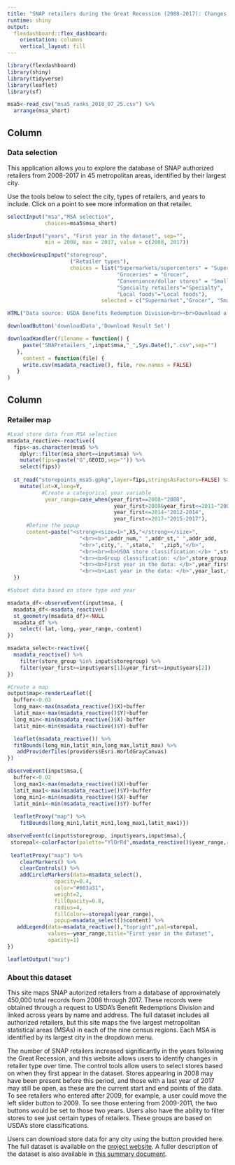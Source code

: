 ```yaml
---
title: "SNAP retailers during the Great Recession (2008-2017): Changes in and across metro areas"
runtime: shiny
output: 
  flexdashboard::flex_dashboard:
    orientation: columns
    vertical_layout: fill
---
```


```r
library(flexdashboard)
library(shiny)
library(tidyverse)
library(leaflet)
library(sf)

msa5<-read_csv("msa5_ranks_2018_07_25.csv") %>%
  arrange(msa_short)
```

Column {.sidebar data-width=400}
-----------------------------------------------------------------------

### Data selection

This application allows you to explore the database of SNAP authorized retailers from 2008-2017 in 45 metropolitan areas, identified by their largest city.

Use the tools below to select the city, types of retailers, and years to include. Click on a point to see more information on that retailer.

```r
selectInput("msa","MSA selection",
            choices=msa5$msa_short)

sliderInput("years", "First year in the dataset", sep="",
            min = 2008, max = 2017, value = c(2008, 2017))

checkboxGroupInput("storegroup", 
                    ("Retailer types"), 
                    choices = list("Supermarkets/supercenters" = "Supermarket", 
                                   "Groceries" = "Grocer", 
                                   "Convenience/dollar stores" = "Small retail",
                                   "Specialty retailers"="Specialty",
                                   "Local foods"="Local foods"),
                              selected = c("Supermarket","Grocer", "Small retail","Specialty","Local foods"))

HTML("Data source: USDA Benefits Redemption Division<br><br>Download a spreadsheet of these data<br>")

downloadButton('downloadData','Download Result Set')

downloadHandler(filename = function() {
     paste("SNAPretailers_",input$msa,"_",Sys.Date(),".csv",sep="")
   },
     content = function(file) {
     write.csv(msadata_reactive(), file, row.names = FALSE)
   }
)


```

Column {.tabset}
-----------------------------------------------------------------------

### Retailer map

```r
#Load store data from MSA selection
msadata_reactive<-reactive({
  fips<-as.character(msa5 %>%
    dplyr::filter(msa_short==input$msa) %>%
    mutate(fips=paste("G",GEOID,sep="")) %>%
    select(fips))
  
  st_read("storepoints_msa5.gpkg",layer=fips,stringsAsFactors=FALSE) %>%
    mutate(lat=X,long=Y,
           #Create a categorical year variable
            year_range=case_when(year_first==2008~"2008",
                                  year_first>2008&year_first<=2011~"2009-2011",
                                  year_first<=2014~"2012-2014",
                                  year_first<=2017~"2015-2017"),
      #Define the popup
      content=paste("<strong><size=1>",X5,"</strong></size>", 
                       "<br><b>",addr_num," ",addr_st," ",addr_add,
                       "<br>",city,", ",state,"  ",zip5,"</b>",
                       "<br><br><b>USDA store classification:</b> ",store_type,
                       "<br><b>Group classification: </b>",store_group,
                       "<br><b>First year in the data: </b>",year_first,
                       "<br><b>Last year in the data: </b>",year_last,sep=""))
  })

#Subset data based on store type and year

msadata_df<-observeEvent(input$msa, {
  msadata_df<-msadata_reactive()
  st_geometry(msadata_df)<-NULL
  msadata_df %>%
    select(-lat,-long,-year_range,-content)
})

msadata_select<-reactive({
  msadata_reactive() %>%
    filter(store_group %in% input$storegroup) %>%
    filter(year_first>=input$years[1]&year_first<=input$years[2])
})

#Create a map  
output$map<-renderLeaflet({
  buffer<-0.03
  long_max<-max(msadata_reactive()$X)+buffer
  latit_max<-max(msadata_reactive()$Y)+buffer
  long_min<-min(msadata_reactive()$X)-buffer
  latit_min<-min(msadata_reactive()$Y)-buffer

  leaflet(msadata_reactive()) %>%
  fitBounds(long_min,latit_min,long_max,latit_max) %>%
   addProviderTiles(providers$Esri.WorldGrayCanvas) 
})

observeEvent(input$msa,{
  buffer<-0.02
  long_max1<-max(msadata_reactive()$X)+buffer
  latit_max1<-max(msadata_reactive()$Y)+buffer
  long_min1<-min(msadata_reactive()$X)-buffer
  latit_min1<-min(msadata_reactive()$Y)-buffer
  
  leafletProxy("map") %>%
    fitBounds(long_min1,latit_min1,long_max1,latit_max1)})

observeEvent(c(input$storegroup, input$years,input$msa),{ 
 storepal<-colorFactor(palette="YlOrRd",msadata_reactive()$year_range,reverse=TRUE)
  
 leafletProxy("map") %>%
    clearMarkers() %>%
    clearControls() %>%
    addCircleMarkers(data=msadata_select(),
               opacity=0.4,
               color="#603a31",
               weight=2,
               fillOpacity=0.8,
               radius=4,
               fillColor=~storepal(year_range),
               popup=msadata_select()$content) %>%
   addLegend(data=msadata_reactive(),"topright",pal=storepal,
             values=~year_range,title="First year in the dataset",
             opacity=1)
})

leafletOutput("map")

```

### About this dataset

This site maps SNAP autorized retailers from a database of approximately 450,000 total records from 2008 through 2017. These records were obtained through a request to USDA's Benefit Redemptions Division and linked across years by name and address. The full dataset includes all authorized retailers, but this site maps the five largest metropolitan statistical areas (MSAs) in each of the nine census regions. Each MSA is identified by its largest city in the dropdown menu. 

The number of SNAP retailers increased significantly in the years following the Great Recession, and this website allows users to identify changes in retailer type over time. The control tools allow users to select stores based on when they first appear in the dataset. Stores appearing in 2008 may have been present before this period, and those with a last year of 2017 may still be open, as these are the current start and end points of the data. To see retailers who entered after 2009, for example, a user could move the left slider button to 2009. To see those entering from 2009-2011, the two buttons would be set to those two years. Users also have the ability to filter stores to see just certain types of retailers. These groups are based on USDA's store classifications.

Users can download store data for any city using the button provided here. The full dataset is available on the [project website](https://github.com/jshannon75/snap_retailers_2008_2017). A fuller description of the dataset is also available in [this summary document](https://jshannon75.github.io/snap_retailers_2008_2017/overview_paper).
